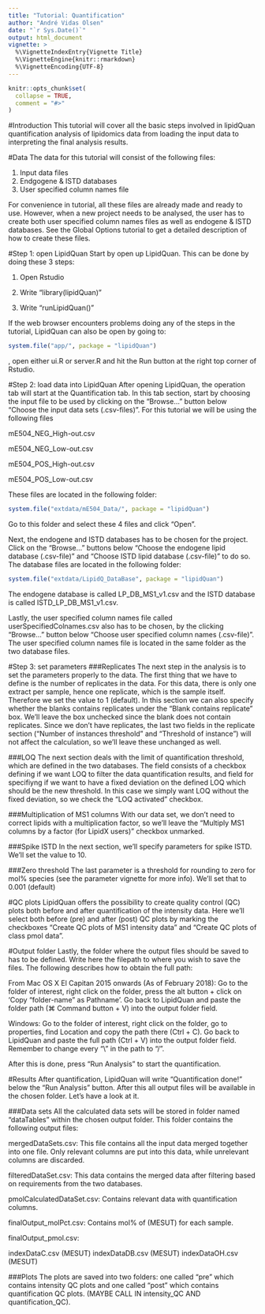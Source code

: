 ```yaml
---
title: "Tutorial: Quantification"
author: "André Vidas Olsen"
date: "`r Sys.Date()`"
output: html_document
vignette: >
  %\VignetteIndexEntry{Vignette Title}
  %\VignetteEngine{knitr::rmarkdown}
  %\VignetteEncoding{UTF-8}
---
```


```r
knitr::opts_chunk$set(
  collapse = TRUE,
  comment = "#>"
)
```

#Introduction
This tutorial will cover all the basic steps involved in lipidQuan quantification analysis of lipidomics data from loading the input data to interpreting the final analysis results.

#Data
The data for this tutorial will consist of the following files:

1. Input data files
2. Endgogene & ISTD databases
3. User specified column names file

For convenience in tutorial, all these files are already made and ready to use. However, when a new project needs to be analysed, the user has to create both user specified column names files as well as endogene & ISTD databases. See the Global Options tutorial to get a detailed description of how to create these files. 

#Step 1: open LipidQuan
Start by open up LipidQuan. This can be done by doing these 3 steps:

1. Open Rstudio

2. Write "library(lipidQuan)"

3. Write "runLipidQuan()"

If the web browser encounters problems doing any of the steps in the tutorial, LipidQuan can also be open by going to:
```r
system.file("app/", package = "lipidQuan")
```
, open either ui.R or server.R and hit the Run button at the right top corner of Rstudio. 


#Step 2: load data into LipidQuan
After opening LipidQuan, the operation tab will start at the Quantification tab. In this tab section, start by choosing the input file to be used by clicking on the "Browse..." button below "Choose the input data sets (.csv-files)". For this tutorial we will be using the following files 

mE504_NEG_High-out.csv

mE504_NEG_Low-out.csv

mE504_POS_High-out.csv

mE504_POS_Low-out.csv

These files are located in the following folder:  
```r
system.file("extdata/mE504_Data/", package = "lipidQuan")
```
Go to this folder and select these 4 files and click "Open".


Next, the endogene and ISTD databases has to be chosen for the project. Click on the "Browse..." buttons below "Choose the endogene lipid database (.csv-file)" and "Choose ISTD lipid database (.csv-file)" to do so. The database files are located in the following folder:
```r
system.file("extdata/LipidQ_DataBase", package = "lipidQuan")
```

The endogene database is called LP_DB_MS1_v1.csv and the ISTD database is called ISTD_LP_DB_MS1_v1.csv.


Lastly, the user specified column names file called userSpecifiedColnames.csv also has to be chosen, by the clicking "Browse..." button below "Choose user specified column names (.csv-file)". The user specified column names file is located in the same folder as the two database files.


#Step 3: set parameters
###Replicates
The next step in the analysis is to set the parameters properly to the data. The first thing that we have to define is the number of replicates in the data. For this data, there is only one extract per sample, hence one replicate, which is the sample itself. Therefore we set the value to 1 (default). In this section we can also specify whether the blanks contains replicates under the "Blank contains replicate" box. We'll leave the box unchecked since the blank does not contain replicates. Since we don't have replicates, the last two fields in the replicate section ("Number of instances threshold" and "Threshold of instance") will not affect the calculation, so we'll leave these unchanged as well.



###LOQ
The next section deals with the limit of quantification threshold, which are defined in the two databases. The field consists of a checkbox defining if we want LOQ to filter the data quantification results, and field for specifiyng if we want to have a fixed deviation on the defined LOQ which should be the new threshold. In this case we simply want LOQ without the fixed deviation, so we check the "LOQ activated" checkbox.


###Multiplication of MS1 columns
With our data set, we don't need to correct lipids with a multiplication factor, so we'll leave the "Multiply MS1 columns by a factor (for LipidX users)" checkbox unmarked.



###Spike ISTD
In the next section, we'll specify parameters for spike ISTD. We'll set the value to 10.

###Zero threshold
The last parameter is a threshold for rounding to zero for mol% species (see the parameter vignette for more info). We'll set that to 0.001 (default)


#QC plots
LipidQuan offers the possibility to create quality control (QC) plots both before and after quantification of the intensity data. Here we'll select both before (pre) and after (post) QC plots by marking the checkboxes "Create QC plots of MS1 intensity data" and "Create QC plots of class pmol data".

#Output folder
Lastly, the folder where the output files should be saved to has to be defined. Write here the filepath to where you wish to save the files. The following describes how to obtain the full path:

From Mac OS X El Capitan 2015 onwards (As of February 2018): Go to the folder of interest, right click on the folder, press the alt button + click on 'Copy "folder-name" as Pathname'. Go back to LipidQuan and paste the folder path (&#8984; Command button + V) into the output folder field.

Windows: Go to the folder of interest, right click on the folder, go to properties, find Location and copy the path there (Ctrl + C). Go back to LipidQuan and paste the full path (Ctrl + V) into the output folder field. Remember to change every "\\" in the path to "/". 

After this is done, press "Run Analysis" to start the quantification.

#Results
After quantification, LipidQuan will write "Quantification done!" below the "Run Analysis" button. After this all output files will be available in the chosen folder. Let's have a look at it. 

###Data sets
All the calculated data sets will be stored in folder named "dataTables" within the chosen output folder. This folder contains the following output files:

mergedDataSets.csv: This file contains all the input data merged together into one file. Only relevant columns are put into this data, while unrelevant columns are discarded.

filteredDataSet.csv: This data contains the merged data after filtering based on requirements from the two databases.

pmolCalculatedDataSet.csv: Contains relevant data with quantification columns.

finalOutput_molPct.csv: Contains mol% of (MESUT) for each sample.

finalOutput_pmol.csv:

indexDataC.csv (MESUT)
indexDataDB.csv (MESUT)
indexDataOH.csv (MESUT)



###Plots
The plots are saved into two folders: one called "pre" which contains intensity QC plots and one called "post" which contains quantification QC plots. (MAYBE CALL IN intensity_QC AND quantification_QC).


